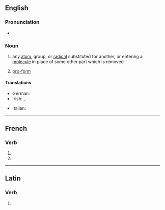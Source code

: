 {{also|Substituent}}
==English==

===Pronunciation===
* {{IPA|[sʌbˈstɪtʃuənt]|lang=en}}

===Noun===
{{en-noun}}

# {{lb|en|chemistry}} any [[atom]], group, or [[radical]] substituted for another, or entering a [[molecule]] in place of some other part which is removed
# {{lb|en|grammar}} [[pro-form]]

====Translations====
{{trans-top|chemistry}}
* German: {{t+|de|Substituent|m}}
* Irish: {{t|ga|malartaí|m}}, {{t|ga|ionadán|m}}
{{trans-mid}}
* Italian: {{t+|it|sostituente|m}}
{{trans-bottom}}

----

==French==

===Verb===
{{head|fr|verb form}}

# {{inflection of|substituer||3|p|pres|indc|lang=fr}}
# {{inflection of|substituer||3|p|pres|subj|lang=fr}}

----

==Latin==

===Verb===
{{la-verb-form|substituent}}

# {{inflection of|substituō||3|p|futr|actv|indc|lang=la}}